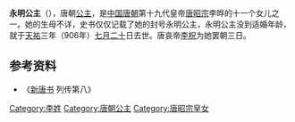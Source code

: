 {{東亞女性歷史人物
| 名稱=永明公主
| 身份=[[唐朝|唐朝]]公主
| 畫像=
| 說明=
| 姓=李
| 封爵=[[公主|公主]]
| 位號=
| 封號=永明公主
| 出生年=
| 婚年=
| 逝世年=906年
| 諡號=
| 墳墓=
| 父親=[[唐昭宗|唐昭宗]]李晔
|}}
'''永明公主'''（{{bd|？||906年||catIdx=L李}}），唐朝[[公主|公主]]，是[[中国|中国]][[唐朝|唐朝]]第十九代皇帝[[唐昭宗|唐昭宗]]李晔的十一个女儿之一。她的生母不详，史书仅仅记载了她的封号永明公主，永明公主没到适婚年龄，就于[[天祐_(唐朝)|天祐]]三年（906年）[[七月二十|七月二十]]日去世。唐哀帝[[李柷|李柷]]为她罢朝三日。
== 参考资料 ==
*《[[新唐书|新唐书]] 列传第八》

[[Category:李姓|Category:李姓]]
[[Category:唐朝公主|Category:唐朝公主]]
[[Category:唐昭宗皇女|Category:唐昭宗皇女]]